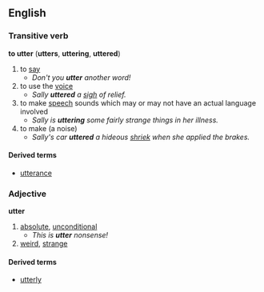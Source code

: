 ==English==
===Transitive verb===
'''to utter''' ('''utters''', '''uttering''', '''uttered''')

#to [[say]]
#*''Don't you '''utter''' another word!''
#to use the [[voice]]
#*''Sally '''uttered''' a [[sigh]] of relief.''
#to make [[speech]] sounds which may or may not have an actual language involved
#*''Sally is '''uttering''' some fairly strange things in her illness.''
#to make (a noise)
#*''Sally's car '''uttered''' a hideous [[shriek]] when she applied the brakes.''

====Derived terms====
*[[utterance]]

===Adjective===
'''utter'''

#[[absolute]], [[unconditional]]
#*''This is '''utter''' nonsense!''
#[[weird]], [[strange]]

====Derived terms====
*[[utterly]]